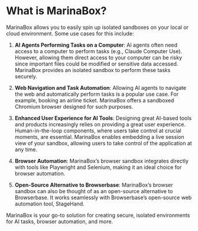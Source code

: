 # What is MarinaBox?

MarinaBox allows you to easily spin up isolated sandboxes on your local or cloud environment. Some use cases for this include:

1. **AI Agents Performing Tasks on a Computer**:
   AI agents often need access to a computer to perform tasks (e.g., Claude Computer Use). However, allowing them direct access to your computer can be risky since important files could be modified or sensitive data accessed. MarinaBox provides an isolated sandbox to perform these tasks securely.

2. **Web Navigation and Task Automation**:
   Allowing AI agents to navigate the web and automatically perform tasks is a popular use case. For example, booking an airline ticket. MarinaBox offers a sandboxed Chromium browser designed for such purposes.

3. **Enhanced User Experience for AI Tools**:
   Designing great AI-based tools and products increasingly relies on providing a great user experience. Human-in-the-loop components, where users take control at crucial moments, are essential. MarinaBox enables embedding a live session view of your sandbox, allowing users to take control of the application at any time.

4. **Browser Automation**:
   MarinaBox’s browser sandbox integrates directly with tools like Playwright and Selenium, making it an ideal choice for browser automation.

5. **Open-Source Alternative to Browserbase**:
   MarinaBox’s browser sandbox can also be thought of as an open-source alternative to Browserbase. It works seamlessly with Browserbase’s open-source web automation tool, StageHand.

MarinaBox is your go-to solution for creating secure, isolated environments for AI tasks, browser automation, and more.
